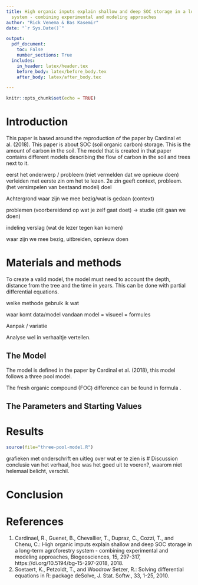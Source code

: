 ```yaml
---
title: High organic inputs explain shallow and deep SOC storage in a long-term agroforestry
  system - combining experimental and modeling approaches 
author: "Rick Venema & Bas Kasemir"
date: "`r Sys.Date()`"

output: 
  pdf_document:
    toc: False
    number_sections: True
  includes:
    in_header: latex/header.tex
    before_body: latex/before_body.tex
    after_body: latex/after_body.tex

---
```


```r
knitr::opts_chunk$set(echo = TRUE)
```


\newpage
\tableofcontents
\newpage


# Introduction
This paper is based around the reproduction of the paper by Cardinal et al. (2018). This paper is about SOC (soil organic carbon) storage. This is the amount of carbon in the soil. The model that is created in that paper contains different models describing the flow of carbon in the soil and trees next to it. 



eerst het onderwerp / probleem (niet vermelden dat we opnieuw doen) verleiden met eerste zin om het te lezen. 2e zin geeft context, probleem. (het versimpelen van bestaand model) doel

Achtergrond 
waar zijn we mee bezig/wat is gedaan (context)

problemen (voorbereidend op wat je zelf gaat doet)
-> studie (dit gaan we doen)

indeling verslag (wat de lezer tegen kan komen)



waar zijn we mee bezig, uitbreiden, opnieuw doen

# Materials and methods
To create a valid model, the model must need to account the depth, distance from the tree and the time in years. This can be done with partial differential equations.

welke methode gebruik ik wat 


waar komt data/model vandaan model = visueel = formules

Aanpak / variatie 

Analyse 
wel in verhaaltje vertellen.

## The Model
The model is defined in the paper by Cardinal et al. (2018), this model follows a three pool model. 

The fresh organic compound (FOC) difference can be found in formula \ref{eq:deltafoc}.
\begin{equation} \label{eq:deltafoc}
\frac{\delta FOC_{t,z,d}}{\delta t} = I_{t,z,d} + \frac{\delta F_{AD}}{\delta z} + h * f_{2}* dec\_HSOC_{t,z,d} + h *dec\_HSOC2_{tzd} - dec\_FOC_{t,z,d} 
\end{equation}


\begin{equation} \label{eq:deltahsoc1}
 \frac{\delta HSOC1}{\delta t} = \frac{\delta F_{AD}}{\delta z} + h * f_{1} * dec\_FOC_{t,z,d} - dec\_HSOC1_{t,z,d}
\end{equation}

\begin{equation} \label{eq:deltahsoc2}
  \frac{\delta HSOC2}{\delta t} = \frac{\delta F_{AD}}{\delta z} + h * (1-f_{1}) * dec\_FOC_{t,z,d} + h *(1-f_{2})*dec\_HSOC1_{t,z,d} - dec\_HSOC2_{t,z,d}
\end{equation}




## The Parameters and Starting Values
\begin {table}[!h]
\caption{Table showing the parameters used} \label{tab:parameters}
\begin{center} 
    \begin{tabular}{ l | l }
    \hline 
    \multicolumn{2}{c}{\textbf{\textsl{Parameters}}} \\ [0.5ex]
    \hline
    \emph{Parameter} & \emph{value} \\ \hline
    $I_{t,z,d}$ & 0.69 \\ \hline
    Tuesday & 9C   \\ \hline
    Wednesday & 10C \\ 
    \hline
    \end{tabular}
\end{center}
\end{table}


# Results
```r
source(file="three-pool-model.R")
``` 


grafieken met onderschrift en uitleg over wat er te zien is
# Discussion
conclusie van het verhaal, hoe was het goed uit te voeren?, waarom niet helemaal belicht, verschil.

# Conclusion

# References
1. Cardinael, R., Guenet, B., Chevallier, T., Dupraz, C., Cozzi, T., and Chenu, C.: High organic imputs explain shallow and deep SOC storage in a long-term agroforestry system - combining experimental and modeling approaches, Biogeosciences, 15, 297-317, https://di.org/10.5194/bg-15-297-2018, 2018.
2. Soetaert, K., Petzoldt, T., and Woodrow Setzer, R.: Solving differential equations in R: package deSolve, J. Stat. Softw., 33, 1-25, 2010.
